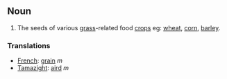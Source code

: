 == Noun ==
# The seeds of various [[grass]]-related food [[crop]]s eg: [[wheat]], [[corn]], [[barley]].

=== Translations ===
*[[French]]: [[grain]] ''m''
*[[Tamazight]]: [[aird]] ''m''